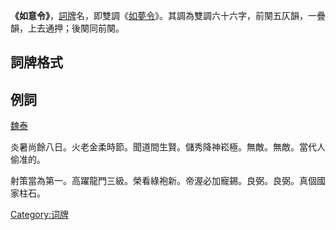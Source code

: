 {{Unreferenced|time=2022-02-08T21:17:18+00:00}}

'''《如意令》'''，[[詞牌|詞牌]]名，即雙調《[[如夢令|如夢令]]》。其調為雙調六十六字，前闋五仄韻，一疊韻，上去通押；後闋同前闋。

== 詞牌格式 ==

{{平仄|
仄仄仄平平仄，仄仄仄平平仄。仄仄仄平平，仄仄仄平平仄。平仄，平仄（疊句），仄仄仄平平仄。
仄仄仄平平仄，仄仄仄平平仄。仄仄仄平平，仄仄仄平平仄。平仄，平仄（疊句），仄仄仄平平仄。}}

== 例詞 ==
[[魏泰|魏泰]]

炎暑尚餘八日。火老金柔時節。聞道間生賢。儲秀降神崧極。無敵。無敵。當代人偷准的。

射策當為第一。高躍龍門三級。榮看綠袍新。帝渥必加寵錫。良弼。良弼。真個國家柱石。

{{詞牌}}
[[Category:词牌|Category:词牌]]
